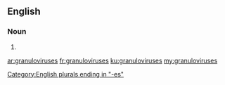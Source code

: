 ==English==

===Noun===
{{head|en|noun plural form}}

# {{plural of|granulovirus|lang=en}}

[[Category:English plurals ending in "-es"]]

[[ar:granuloviruses]]
[[fr:granuloviruses]]
[[ku:granuloviruses]]
[[my:granuloviruses]]
